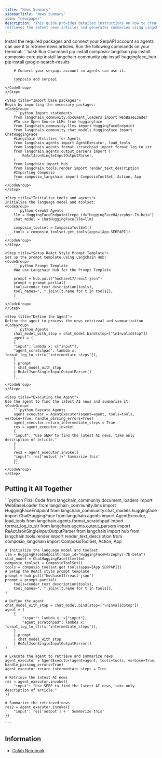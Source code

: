 ```yaml
---
title: "News Summary"
sidebarTitle: "News Summary"
icon: "newspaper"
description: "This guide provides detailed instructions on how to create an application that
retrieves the latest news articles and generates summaries using Langchain and Composio."
---
```


<Steps>
    <Step title="Install required packages">
    Install the required packages and connect your SerpAPI account so agents can use it to retrieve news articles. 
    Run the following commands on your terminal:    
    <CodeGroup>
        ```bash Run Command
        pip install composio-langchain
        pip install composio-core
        pip install langchain-community
        pip install huggingface_hub
        pip install google-search-results

        # Connect your serpapi account so agents can use it.

        composio add serpapi
        ```
    </CodeGroup>
    </Step>

    <Step title="Import base packages">
    Begin by importing the necessary packages:
    <CodeGroup>
        ```python Import statements
        from langchain_community.document_loaders import WebBaseLoader
        #To use Open Source LLMs from huggingface
        from langchain_community.llms import HuggingFaceEndpoint
        from langchain_community.chat_models.huggingface import ChatHuggingFace
        #Langchain Utilities for Agents
        from langchain.agents import AgentExecutor, load_tools
        from langchain.agents.format_scratchpad import format_log_to_str
        from langchain.agents.output_parsers import (
            ReActJsonSingleInputOutputParser,
        )
        from langchain import hub
        from langchain.tools.render import render_text_description
        #Importing Composio
        from composio_langchain import ComposioToolSet, Action, App
        ```
    </CodeGroup>
    </Step>

    <Step title="Initialise tools and agents">
    Initialize the language model and toolset:
    <CodeGroup>
        ```python CrewAI Agents
        llm = HuggingFaceEndpoint(repo_id="HuggingFaceH4/zephyr-7b-beta")
        chat_model = ChatHuggingFace(llm=llm)

        composio_toolset = ComposioToolSet()
        tools = composio_toolset.get_tools(apps=[App.SERPAPI])
    ```
    </CodeGroup>
    </Step>

    <Step title="Setup ReAct Style Prompt Template">
    Set up the prompt template using Langchain Hub:
    <CodeGroup>
        ```python Prompt Template
        #We use Langchain Hub for the Prompt Template

        prompt = hub.pull("hwchase17/react-json")
        prompt = prompt.partial(
        tools=render_text_description(tools),
        tool_names=", ".join([t.name for t in tools]),
        )
        ```
    </CodeGroup>
    </Step>

    <Step title="Define the Agent">
    Define the agent to process the news retrieval and summarization
    <CodeGroup>
        ```python Agents
        chat_model_with_stop = chat_model.bind(stop=["\nInvalidStop"])
        agent = (
        {
        "input": lambda x: x["input"],
        "agent_scratchpad": lambda x: format_log_to_str(x["intermediate_steps"]),
        }
        | prompt
        | chat_model_with_stop
        | ReActJsonSingleInputOutputParser()
        )
        ```
    </CodeGroup>
    </Step>

    <Step title="Executing the Agent">
    Use the agent to find the latest AI news and summarize it:
    <CodeGroup>
        ```python Execute Agents
        agent_executor = AgentExecutor(agent=agent, tools=tools, verbose=True, handle_parsing_errors=True)
        agent_executor.return_intermediate_steps = True
        res = agent_executor.invoke(
        {
        "input": "Use SERP to find the latest AI news, take only description of article."
        }
        )
        res2 = agent_executor.invoke({
        "input": res['output']+' Summarize this'
        })
        ```
    </CodeGroup>
    </Step>

</Steps>

## Putting it All Together

<CodeGroup>
    ```python Final Code
    from langchain_community.document_loaders import WebBaseLoader
    from langchain_community.llms import HuggingFaceEndpoint
    from langchain_community.chat_models.huggingface import ChatHuggingFace
    from langchain.agents import AgentExecutor, load_tools
    from langchain.agents.format_scratchpad import format_log_to_str
    from langchain.agents.output_parsers import ReActJsonSingleInputOutputParser
    from langchain import hub
    from langchain.tools.render import render_text_description
    from composio_langchain import ComposioToolSet, Action, App

    # Initialize the language model and toolset
    llm = HuggingFaceEndpoint(repo_id="HuggingFaceH4/zephyr-7b-beta")
    chat_model = ChatHuggingFace(llm=llm)
    composio_toolset = ComposioToolSet()
    tools = composio_toolset.get_tools(apps=[App.SERPAPI])
    # Setup the ReAct style prompt template
    prompt = hub.pull("hwchase17/react-json")
    prompt = prompt.partial(
        tools=render_text_description(tools),
        tool_names=", ".join([t.name for t in tools]),
    )

    # Define the agent
    chat_model_with_stop = chat_model.bind(stop=["\nInvalidStop"])
    agent = (
        {
            "input": lambda x: x["input"],
            "agent_scratchpad": lambda x: format_log_to_str(x["intermediate_steps"]),
        }
        | prompt
        | chat_model_with_stop
        | ReActJsonSingleInputOutputParser()
    )

    # Execute the agent to retrieve and summarize news
    agent_executor = AgentExecutor(agent=agent, tools=tools, verbose=True, handle_parsing_errors=True)
    agent_executor.return_intermediate_steps = True

    # Retrieve the latest AI news
    res = agent_executor.invoke({
        "input": "Use SERP to find the latest AI news, take only description of article."
    })

    # Summarize the retrieved news
    res2 = agent_executor.invoke({
        "input": res['output'] + ' Summarize this'
    })

    ```

</CodeGroup>

## Information

- [Colab Notebook](https://colab.research.google.com/drive/1bmCnrHJCzc4YUf2b_ciENIcFWLM3Euq7?usp=sharing)

